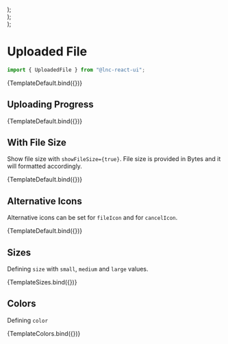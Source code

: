 
<Meta title="General/Uploaded File" component={UploadedFile} />

  <div
    style={{
      width: "300px",
    }}
  >
    <UploadedFile {...args} size="large" />
  </div>
);

  <div
    style={{
      width: "200px",
      display: "flex",
      flexDirection: "column",
      gap: "12px",
    }}
  >
    <UploadedFile {...args} size="small" />
    <UploadedFile {...args} size="medium" />
    <UploadedFile {...args} size="large" />
  </div>
);

  <div
    style={{
      width: "200px",
      display: "flex",
      flexDirection: "column",
      gap: "12px",
    }}
  >
    <UploadedFile {...args} color="primary" />
    <UploadedFile {...args} color="secondary" />
    <UploadedFile {...args} color="success" />
    <UploadedFile {...args} color="warning" />
    <UploadedFile {...args} color="danger" />
    <UploadedFile {...args} color="info" />
  </div>
);

# Uploaded File

```jsx
import { UploadedFile } from "@lnc-react-ui";
```

<Canvas withSource="open">
  <Story name="Default" args={{}}>
    {TemplateDefault.bind({})}
  </Story>
</Canvas>

<ArgsTable story="Default" />

## Uploading Progress

<Canvas>
  <Story
    name="Uploading Progress"
    args={{
      progressPercentage: undefined,
    }}
  >
    {TemplateDefault.bind({})}
  </Story>
</Canvas>

## With File Size

Show file size with `showFileSize={true}`. File size is provided in Bytes and it will formatted accordingly.

<Canvas withSource="open">
  <Story
    name="With File Size"
    args={{
      showFileSize: true,
      fileSize: 20000000,
    }}
  >
    {TemplateDefault.bind({})}
  </Story>
</Canvas>

## Alternative Icons

Alternative icons can be set for `fileIcon` and for `cancelIcon`.

<Canvas withSource="open">
  <Story
    name="Alternative Icons"
    args={{
      fileIcon: "book",
      cancelIcon: "trash",
    }}
  >
    {TemplateDefault.bind({})}
  </Story>
</Canvas>

## Sizes

Defining `size` with `small`, `medium` and `large` values.

<Canvas>
  <Story name="Sizes" args={{}}>
    {TemplateSizes.bind({})}
  </Story>
</Canvas>

## Colors

Defining `color`

<Canvas>
  <Story name="Colors" args={{}}>
    {TemplateColors.bind({})}
  </Story>
</Canvas>
